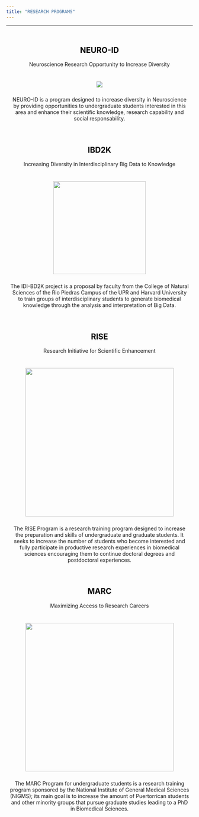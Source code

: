 ```yaml
---
title: "RESEARCH PROGRAMS"
---
```


***

<style>
a:link {
  color: black; 
  background-color: transparent; 
  text-decoration: none;
}
a:hover {
  color: orange;
  background-color: transparent;
  text-decoration: none;
}
</style>

<center>

<div>
<div style="text-align:center;padding:10px;">
<h2 id="neuro"><a href="http://neuroid.uprrp.edu/">NEURO-ID</a></h2>
Neuroscience Research Opportunity to Increase Diversity
</div>

![](statics/images/neuro-id-logo.png)

<p style="padding:10px;">NEURO-ID is a program designed to increase diversity in Neuroscience by providing opportunities to undergraduate students interested in this area and enhance their scientific knowledge, research capability and social responsability.</p>

</div>

<div>
<div style="text-align:center;padding:10px;">
<h2 id="ibd2k"><a href="https://idi-bd2k.hpcf.upr.edu/">IBD2K</a></h2>
Increasing Diversity in Interdisciplinary Big Data to Knowledge
</div>

![](statics/images/ibd2k.jpg){width=250px}

<p style="padding:10px;">The IDI-BD2K project is a proposal by faculty from the College of Natural Sciences of the Rio Piedras Campus of the UPR and Harvard University to train groups of interdisciplinary students to generate biomedical knowledge through the analysis and interpretation of Big Data.</p>

</div>

<div>
<div style="text-align:center;padding:10px;">
<h2 id="rise"><a href="http://brtc.uprrp.edu/rise/">RISE</a></h2>
Research Initiative for Scientific Enhancement
</div>

![](statics/images/rise.png){width=400px}

<p style="padding:10px;">The RISE Program is a research training program designed to increase the preparation and skills of undergraduate and graduate students. It seeks to increase the number of students who become interested and fully participate in productive research experiences in biomedical sciences encouraging them to continue doctoral degrees and postdoctoral experiences.</p>

</div>

<div>
<div style="text-align:center;padding:10px;">
<h2 id="marc"><a href="http://brtc.uprrp.edu/marc/">MARC</a></h2>
Maximizing Access to Research Careers
</div>

![](statics/images/marc.png){width=400px}

<p style="padding:10px;">The MARC Program for undergraduate students is a research training program sponsored by the National Institute of General Medical Sciences (NIGMS); its main goal is to increase the amount of Puertorrican students and other minority groups that pursue graduate studies leading to a PhD in Biomedical Sciences.</p>

</div>

</center>

